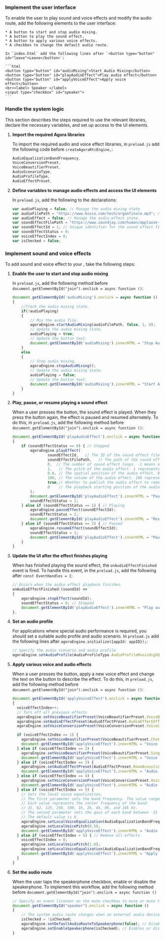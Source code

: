 <PlatformWrapper platform="electron">

### Implement the user interface

To enable the user to play sound and voice effects and modify the audio route, add the following elements to the user interface:

    * A button to start and stop audio mixing.
    * A button to play the sound effect.
    * A button to apply various voice effects.
    * A checkbox to change the default audio route.

    In `index.html` add the following lines after `<button type="button" id="leave">Leave</button>`:

    ```html
    <button type="button" id="audioMixing">Start Audio Mixing</button>
    <button type="button" id="playAudioEffect">Play audio effect</button>
    <button type="button" id="applyVoiceEffect">Apply voice effect</button>
    <br><label> Speaker </label>
    <input type="checkbox" id="speaker">
    ```
    
### Handle the system logic

This section describes the steps required to use the relevant libraries, declare the necessary variables, and set up access to the UI elements.

1. **Import the required Agora libraries**
    
    To import the required <Vg k= "COMPANY"/> audio and voice effect libraries, in `preload.js` add the following code before `createAgoraRtcEngine,`:
    
    ```javascript
    AudioEqualizationBandFrequency,
    VoiceConversionPreset,
    VoiceBeautifierPreset,
    AudioScenarioType,
    AudioProfileType,
    AudioEffectPreset,
    ```

1. **Define variables to manage audio effects and access the UI elements**

    In `preload.js`, add the following to the declarations:

    ```javascript
    var audioPlaying = false; // Manage the audio mixing state
    var audioFilePath = "https://www.kozco.com/tech/organfinale.mp3"; // URL or path to the audio mixing file
    var audioEffect = false; // Manage the audio effect state.
    var soundEffectFilePath = "https://www.soundjay.com/human/applause-01.mp3"; // URL or path to the sound effect
    var soundEffectId = 1; // Unique identifier for the sound effect file
    var soundEffectStatus = 0;
    var voiceEffectIndex = 0;
    var isChecked = false;
    ```

### Implement sound and voice effects

To add sound and voice effect to your <Vpl k="CLIENT" />, take the following steps:

1. **Enable the user to start and stop audio mixing**
        
    In `preload.js`, add the following method before `document.getElementById("join").onclick = async function ()`:
        
    ```javascript
    document.getElementById('audioMixing').onclick = async function ()
    {
        //Track the audio mixing state.
        if(!audioPlaying)
        {
            // Mix the audio file. 
            agoraEngine.startAudioMixing(audioFilePath, false, 1, 0);
            // Update the audio mixing state.
            audioPlaying = true;
            // Update the button text.
            document.getElementById('audioMixing').innerHTML = "Stop Audio Mixing";
        }
        else
        {
            // Stop audio mixing.
            agoraEngine.stopAudioMixing();
            // Update the audio mixing state.
            audioPlaying = false;
            // Update the button text.
            document.getElementById('audioMixing').innerHTML = "Start Audio Mixing";
        }   
    }
    ```

1. **Play, pause, or resume playing a sound effect**

    When a user presses the button, the sound effect is played. When they press the button again, the effect is paused and resumed alternately. To do this, in `preload.js`, add the following method before `document.getElementById("join").onclick = async function ()`:

    ```javascript
    document.getElementById('playAudioEffect').onclick = async function ()
    {
        if (soundEffectStatus == 0) { // Stopped
            agoraEngine.playEffect(
                    soundEffectId,   // The ID of the sound effect file.
                    soundEffectFilePath,   // The path of the sound effect file.
                    0,  // The number of sound effect loops. -1 means an infinite loop. 0 means once.
                    1,   // The pitch of the audio effect. 1 represents the original pitch.
                    0.0, // The spatial position of the audio effect. 0.0 represents that the audio effect plays in the front.
                    100, // The volume of the audio effect. 100 represents the original volume.
                    true,// Whether to publish the audio effect to remote users.
                    0    // The playback starting position of the audio effect file in ms.
            );
            document.getElementById('playAudioEffect').innerHTML = "Pause sound effect";
            soundEffectStatus = 1;
        } else if (soundEffectStatus == 1) { // Playing
            agoraEngine.pauseEffect(soundEffectId);
            soundEffectStatus = 2;
            document.getElementById('playAudioEffect').innerHTML = "Resume sound effect";
        } else if (soundEffectStatus == 2) { // Paused
            agoraEngine.resumeEffect(soundEffectId);
            soundEffectStatus = 1;
            document.getElementById('playAudioEffect').innerHTML = "Pause sound effect";
        }
    }
    ```

1. **Update the UI after the effect finishes playing**

    When <Vg k="VSDK" /> has finished playing the sound effect, the `onAudioEffectFinished` event is fired. To handle this event, in the `preload.js`, add the following after `const EventHandles = {`:

    ```javascript
    // Occurs when the audio effect playback finishes.
    onAudioEffectFinished:(soundId) =>
    {
        agoraEngine.stopEffect(soundId);
        soundEffectStatus = 0; // Stopped
        document.getElementById('playAudioEffect').innerHTML = "Play audio effect";
    },
    ```
1. **Set an audio profile**

    For applications where special audio performance is required, you should set a suitable audio profile and audio scenario. In `preload.js` add the following lines after `agoraEngine.initialize({appId: appID});`:

    ```javascript
    // Specify the audio scenario and audio profile
    agoraEngine.setAudioProfile(AudioProfileType.AudioProfileMusicHighQualityStereo,AudioScenarioType.AudioScenarioGameStreaming);
    ```

1. **Apply various voice and audio effects**

    When a user presses the button, apply a new voice effect and change the text on the button to describe the effect. To do this, in `preload.js`, add the following method before `document.getElementById("join").onclick = async function ()`:

    ```javascript
   document.getElementById('applyVoiceEffect').onclick = async function ()
   {
      voiceEffectIndex++;
      // Turn off all previous effects
      agoraEngine.setVoiceBeautifierPreset(VoiceBeautifierPreset.VoiceBeautifierOff);
      agoraEngine.setAudioEffectPreset(AudioEffectPreset.AudioEffectOff);
      agoraEngine.setVoiceConversionPreset(VoiceConversionPreset.VoiceConversionOff);

      if (voiceEffectIndex == 1) {
        agoraEngine.setVoiceBeautifierPreset(VoiceBeautifierPreset.ChatBeautifierMagnetic);
        document.getElementById('applyVoiceEffect').innerHTML = "Voice effect: Chat Beautifier";
      } else if (voiceEffectIndex == 2) {
        agoraEngine.setVoiceBeautifierPreset(VoiceBeautifierPreset.SingingBeautifier);
        document.getElementById('applyVoiceEffect').innerHTML = "Voice effect: Singing Beautifier";
      } else if (voiceEffectIndex == 3) {
        agoraEngine.setAudioEffectPreset(AudioEffectPreset.RoomAcousticsStudio);
        document.getElementById('applyVoiceEffect').innerHTML = "Audio effect: Recording Studio";
      } else if (voiceEffectIndex == 4) {
        agoraEngine.setVoiceConversionPreset(VoiceConversionPreset.VoiceChangerSolid);
        document.getElementById('applyVoiceEffect').innerHTML = "Audio effect: Steady voice";
      } else if (voiceEffectIndex == 5) {
        // Sets the local voice equalization.
        // The first parameter sets the band frequency. The value ranges between 0 and 9.
        // Each value represents the center frequency of the band: 
        // 31, 62, 125, 250, 500, 1k, 2k, 4k, 8k, and 16k Hz.
        // The second parameter sets the gain of each band between -15 and 15 dB.
        // The default value is 0.
        agoraEngine.setLocalVoiceEqualization(AudioEqualizationBandFrequency.AudioEqualizationBand62, 10);
        agoraEngine.setLocalVoicePitch(0.5);
        document.getElementById('applyVoiceEffect').innerHTML = "Audio effect: Voice Equalization";
      } else if (voiceEffectIndex > 5) { // Remove all effects
        voiceEffectIndex = 0;
        agoraEngine.setLocalVoicePitch(1.0);
        agoraEngine.setLocalVoiceEqualization(AudioEqualizationBandFrequency.AudioEqualizationBand250, 1);
        document.getElementById('applyVoiceEffect').innerHTML = "Apply voice effect";
      }
    }
    ```

1. **Set the audio route**

    When the user taps the speakerphone checkbox, enable or disable the speakerphone. To implement this workflow, add the following method before `document.getElementById("join").onclick = async function ()`

    ```javascript
    // Specify an event listener on the mute checkbox to mute or mute the remote user.
    document.getElementById("speaker").onclick = async function ()
    {
        // The system audio route changes when an external audio device, such as a headphone or a Bluetooth audio device, is connected.
        isChecked = !isChecked;
        agoraEngine.setDefaultAudioRouteToSpeakerphone(false); // Disables the default audio route.
        agoraEngine.setEnableSpeakerphone(isChecked); // Enables or disables the speakerphone temporarily.
    }
    ```
</PlatformWrapper>
